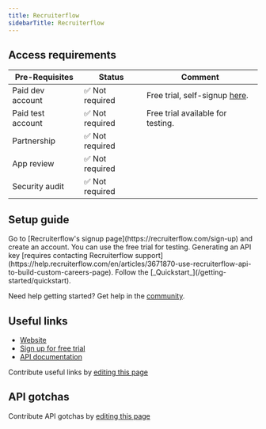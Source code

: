 ```yaml
---
title: Recruiterflow
sidebarTitle: Recruiterflow
---
```



<Overview />
<PreBuiltTooling />
<PreBuiltUseCases />

## Access requirements

| Pre-Requisites | Status | Comment|
| - | - | - |
| Paid dev account | ✅ Not required | Free trial, self-signup [here](https://recruiterflow.com/sign-up). |
| Paid test account | ✅ Not required | Free trial available for testing. |
| Partnership | ✅ Not required | |
| App review | ✅ Not required | |
| Security audit | ✅ Not required | |

## Setup guide

<Steps>
  <Step title="Create a Recruiterflow account">
    Go to [Recruiterflow's signup page](https://recruiterflow.com/sign-up) and create an account. You can use the free trial for testing.
  </Step>
  <Step title="Create & configure an API key">
    <Tip>Generating an API key [requires contacting Recruiterflow support](https://help.recruiterflow.com/en/articles/3671870-use-recruiterflow-api-to-build-custom-careers-page).</Tip>
  </Step>
  <Step title="Next">
    Follow the [_Quickstart_](/getting-started/quickstart).
  </Step>
</Steps>

<Tip>Need help getting started? Get help in the [community](https://nango.dev/slack).</Tip>

## Useful links

- [Website](https://recruiterflow.com/)
- [Sign up for free trial](https://recruiterflow.com/sign-up)
- [API documentation](https://recruiterflow.com/api)

<Note>Contribute useful links by [editing this page](https://github.com/nangohq/nango/tree/master/docs-v2/integrations/all/recruiterflow.mdx)</Note>

## API gotchas


<Note>Contribute API gotchas by [editing this page](https://github.com/nangohq/nango/tree/master/docs-v2/integrations/all/recruiterflow.mdx)</Note> 